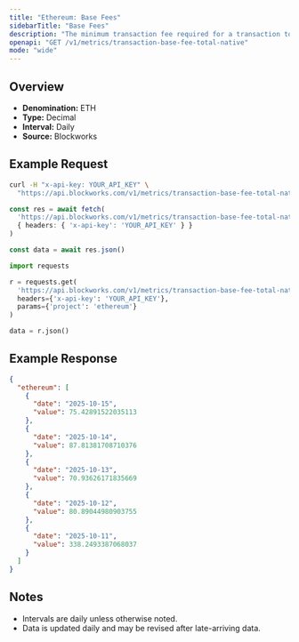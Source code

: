 ```yaml
---
title: "Ethereum: Base Fees"
sidebarTitle: "Base Fees"
description: "The minimum transaction fee required for a transaction to be included in a block"
openapi: "GET /v1/metrics/transaction-base-fee-total-native"
mode: "wide"
---
```


## Overview

- **Denomination:** ETH
- **Type:** Decimal
- **Interval:** Daily
- **Source:** Blockworks

## Example Request

<CodeGroup>

```bash cURL
curl -H "x-api-key: YOUR_API_KEY" \
  "https://api.blockworks.com/v1/metrics/transaction-base-fee-total-native?project=ethereum"
```

```typescript TypeScript
const res = await fetch(
  'https://api.blockworks.com/v1/metrics/transaction-base-fee-total-native?project=ethereum',
  { headers: { 'x-api-key': 'YOUR_API_KEY' } }
)

const data = await res.json()
```

```python Python
import requests

r = requests.get(
  'https://api.blockworks.com/v1/metrics/transaction-base-fee-total-native',
  headers={'x-api-key': 'YOUR_API_KEY'},
  params={'project': 'ethereum'}
)

data = r.json()
```

</CodeGroup>

## Example Response

```json
{
  "ethereum": [
    {
      "date": "2025-10-15",
      "value": 75.42891522035113
    },
    {
      "date": "2025-10-14",
      "value": 87.81381708710376
    },
    {
      "date": "2025-10-13",
      "value": 70.93626171835669
    },
    {
      "date": "2025-10-12",
      "value": 80.89044980903755
    },
    {
      "date": "2025-10-11",
      "value": 338.2493387068037
    }
  ]
}
```

## Notes
- Intervals are daily unless otherwise noted.
- Data is updated daily and may be revised after late-arriving data.